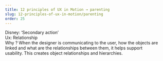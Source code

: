 ```yaml
---
title: 12 principles of UX in Motion → parenting
slug: 12-principles-of-ux-in-motion/parenting
order: 25
---
```


<SlideTemplate title="Principle 3: Parenting">

Disney: ‘Secondary action’  
Ux: Relationship  
Why ? When the designer is communicating to the user, how the objects are linked and what are the relationships between them, it helps support usability. This creates object relationships and hierarchies.  

</SlideTemplate>

